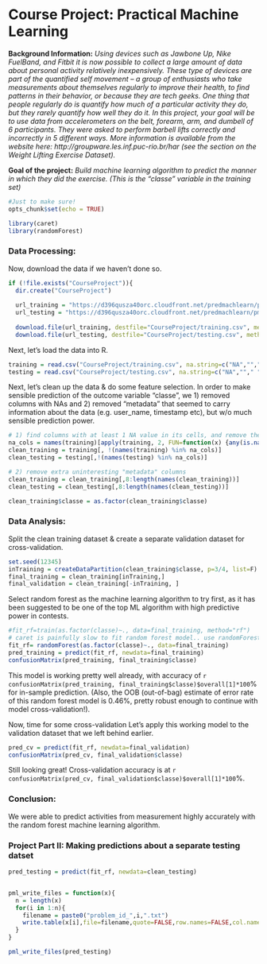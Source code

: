 Course Project: Practical Machine Learning
========================================================
**Background Information:** *Using devices such as Jawbone Up, Nike FuelBand, and Fitbit it is now possible to collect a large amount of data about personal activity relatively inexpensively. These type of devices are part of the quantified self movement – a group of enthusiasts who take measurements about themselves regularly to improve their health, to find patterns in their behavior, or because they are tech geeks. One thing that people regularly do is quantify how much of a particular activity they do, but they rarely quantify how well they do it. In this project, your goal will be to use data from accelerometers on the belt, forearm, arm, and dumbell of 6 participants. They were asked to perform barbell lifts correctly and incorrectly in 5 different ways. More information is available from the website here: http://groupware.les.inf.puc-rio.br/har (see the section on the Weight Lifting Exercise Dataset).*

**Goal of the project:** *Build machine learning algorithm to predict the manner in which they did the exercise. (This is the "classe" variable in the training set)*

```r
#Just to make sure!
opts_chunk$set(echo = TRUE) 

library(caret)
library(randomForest)
```

### Data Processing:

Now, download the data if we haven't done so.
```r
if (!file.exists("CourseProject")){
  dir.create("CourseProject")
  
  url_training = "https://d396qusza40orc.cloudfront.net/predmachlearn/pml-training.csv"
  url_testing = "https://d396qusza40orc.cloudfront.net/predmachlearn/pml-testing.csv"
  
  download.file(url_training, destfile="CourseProject/training.csv", method="curl")
  download.file(url_testing, destfile="CourseProject/testing.csv", method="curl")}
```

Next, let's load the data into R.
```r
training = read.csv("CourseProject/training.csv", na.string=c("NA",""," "), as.is=TRUE)
testing = read.csv("CourseProject/testing.csv", na.string=c("NA",""," "), as.is=TRUE)
```

Next, let's clean up the data & do some feature selection. In order to make sensible prediction of the outcome variable "classe", we 1) removed columns with NAs and 2) removed "metadata" that seemed to carry information about the data (e.g. user_name, timestamp etc), but w/o much sensible prediction power.
```r
# 1) find columns with at least 1 NA value in its cells, and remove them
na_cols = names(training)[apply(training, 2, FUN=function(x) {any(is.na(x))})]
clean_training = training[, !(names(training) %in% na_cols)]
clean_testing = testing[,!(names(testing) %in% na_cols)]

# 2) remove extra uninteresting "metadata" columns
clean_training = clean_training[,8:length(names(clean_training))]
clean_testing = clean_testing[,8:length(names(clean_testing))]

clean_training$classe = as.factor(clean_training$classe)
```

### Data Analysis:
Split the clean training dataset & create a separate validation dataset for cross-validation.
```r
set.seed(12345)
inTraining = createDataPartition(clean_training$classe, p=3/4, list=F)
final_training = clean_training[inTraining,]
final_validation = clean_training[-inTraining, ]
```

Select random forest as the machine learning algorithm to try first, as it has been suggested to be one of the top ML algorithm with high predictive power in contests.
```r
#fit_rf=train(as.factor(classe)~., data=final_training, method="rf")
# caret is painfully slow to fit random forest model.. use randomForest package instead
fit_rf= randomForest(as.factor(classe)~., data=final_training)
pred_training = predict(fit_rf, newdata=final_training)
confusionMatrix(pred_training, final_training$classe)
```
This model is working pretty well already, with accuracy of `r confusionMatrix(pred_training, final_training$classe)$overall[1]*100`% for in-sample prediction. (Also, the OOB (out-of-bag) estimate of error rate of this random forest model is 0.46%, pretty robust enough to continue with model cross-validation!). 

Now, time for some cross-validation Let's apply this working model to the validation dataset that we left behind earlier.
```r
pred_cv = predict(fit_rf, newdata=final_validation)
confusionMatrix(pred_cv, final_validation$classe)
```
Still looking great! Cross-validation accuracy is at `r confusionMatrix(pred_cv, final_validation$classe)$overall[1]*100`%.

### Conclusion:
We were able to predict activities from measurement highly accurately with the random forest machine learning algorithm. 

### Project Part II: Making predictions about a separate testing datset
```r
pred_testing = predict(fit_rf, newdata=clean_testing)


pml_write_files = function(x){
  n = length(x)
  for(i in 1:n){
    filename = paste0("problem_id_",i,".txt")
    write.table(x[i],file=filename,quote=FALSE,row.names=FALSE,col.names=FALSE)
  }
}

pml_write_files(pred_testing)
```


